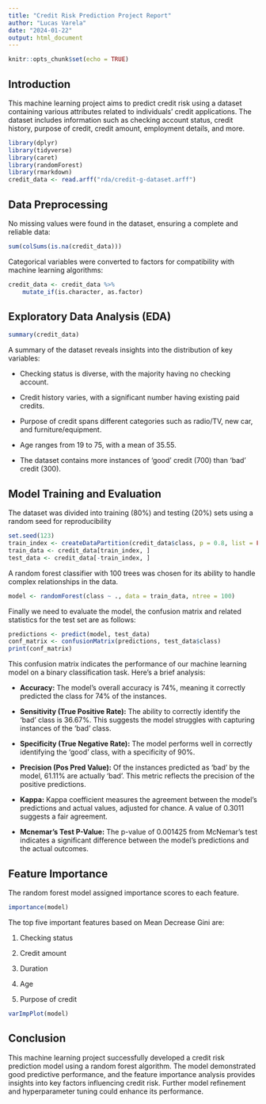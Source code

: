 ```yaml
---
title: "Credit Risk Prediction Project Report"
author: "Lucas Varela"
date: "2024-01-22"
output: html_document
---
```


```r
knitr::opts_chunk$set(echo = TRUE)
```

## Introduction

This machine learning project aims to predict credit risk using a dataset containing various attributes related to individuals' credit applications. The dataset includes information such as checking account status, credit history, purpose of credit, credit amount, employment details, and more.

```r
library(dplyr)
library(tidyverse)
library(caret)
library(randomForest)
library(rmarkdown)
credit_data <- read.arff("rda/credit-g-dataset.arff")
```

## Data Preprocessing

No missing values were found in the dataset, ensuring a complete and reliable data:

```r
sum(colSums(is.na(credit_data)))
```

Categorical variables were converted to factors for compatibility with machine learning algorithms:

```r
credit_data <- credit_data %>%
	mutate_if(is.character, as.factor)
```

## Exploratory Data Analysis (EDA)

```r
summary(credit_data)
```

A summary of the dataset reveals insights into the distribution of key variables:

-   Checking status is diverse, with the majority having no checking account.

-   Credit history varies, with a significant number having existing paid credits.

-   Purpose of credit spans different categories such as radio/TV, new car, and furniture/equipment.

-   Age ranges from 19 to 75, with a mean of 35.55.

-   The dataset contains more instances of 'good' credit (700) than 'bad' credit (300).

## Model Training and Evaluation

The dataset was divided into training (80%) and testing (20%) sets using a random seed for reproducibility

```r
set.seed(123)
train_index <- createDataPartition(credit_data$class, p = 0.8, list = FALSE)
train_data <- credit_data[train_index, ]
test_data <- credit_data[-train_index, ]
```

A random forest classifier with 100 trees was chosen for its ability to handle complex relationships in the data.

```r
model <- randomForest(class ~ ., data = train_data, ntree = 100)
```

Finally we need to evaluate the model, the confusion matrix and related statistics for the test set are as follows:

```r
predictions <- predict(model, test_data)
conf_matrix <- confusionMatrix(predictions, test_data$class)
print(conf_matrix)
```

This confusion matrix indicates the performance of our machine learning model on a binary classification task. Here's a brief analysis:

-   **Accuracy:** The model's overall accuracy is 74%, meaning it correctly predicted the class for 74% of the instances.

-   **Sensitivity (True Positive Rate):** The ability to correctly identify the 'bad' class is 36.67%. This suggests the model struggles with capturing instances of the 'bad' class.

-   **Specificity (True Negative Rate):** The model performs well in correctly identifying the 'good' class, with a specificity of 90%.

-   **Precision (Pos Pred Value):** Of the instances predicted as 'bad' by the model, 61.11% are actually 'bad'. This metric reflects the precision of the positive predictions.

-   **Kappa:** Kappa coefficient measures the agreement between the model's predictions and actual values, adjusted for chance. A value of 0.3011 suggests a fair agreement.

-   **Mcnemar's Test P-Value:** The p-value of 0.001425 from McNemar's test indicates a significant difference between the model's predictions and the actual outcomes.

## Feature Importance

The random forest model assigned importance scores to each feature.

```r
importance(model)
```

The top five important features based on Mean Decrease Gini are:

1.  Checking status

2.  Credit amount

3.  Duration

4.  Age

5.  Purpose of credit

```r
varImpPlot(model)
```

## Conclusion

This machine learning project successfully developed a credit risk prediction model using a random forest algorithm. The model demonstrated good predictive performance, and the feature importance analysis provides insights into key factors influencing credit risk. Further model refinement and hyperparameter tuning could enhance its performance.
